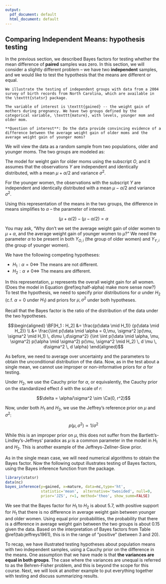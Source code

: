 ```yaml
---
output:
  pdf_document: default
  html_document: default
---
```

## Comparing Independent  Means: hypothesis testing

In the previous section, we described Bayes factors for testing whether the mean difference of **paired** samples was zero. In this section, we will consider a slightly different problem -- we have two **independent** samples, and we would like to test the hypothesis that the means are different or equal.

```example
We illustrate the testing of independent groups with data from a 2004 survey of birth records from North Carolina, which are available in the \texttt{statsr} package.

The variable of interest is \texttt{gained} -- the weight gain of mothers during pregnancy. We have two groups defined by the categorical variable, \texttt{mature}, with levels, younger mom and older mom.

**Question of interest**: Do the data provide convincing evidence of a difference between the average weight gain of older moms and the average weight gain of younger moms?
```

We will view the data as a random sample from two populations, older and younger moms. The two groups are modeled as:

\begin{equation}
\begin{split}
Y_{O,i} &\mathrel{\mathop{\sim}\limits^{\rm iid}} \textsf{N}(\mu + \alpha/2, \sigma^2) \\
Y_{Y,i} &\mathrel{\mathop{\sim}\limits^{\rm iid}} \textsf{N}(\mu - \alpha/2, \sigma^2)
\end{split}
(\#eq:half-alpha)
\end{equation}

The model for weight gain for older moms using the subscript $O$, and it assumes that the observations $Y$ are independent and identically distributed, with a mean $\mu+\alpha/2$ and variance $\sigma^2$.

For the younger women, the observations with the subscript $Y$ are independent and identically distributed with a mean $\mu-\alpha/2$ and variance $\sigma^2$.

Using this representation of the means in the two groups, the difference in means simplifies to $\alpha$ -- the parameter of interest.

$$(\mu + \alpha/2)  - (\mu - \alpha/2) =  \alpha$$

You may ask, "Why don't we set the average weight gain of older women to $\mu+\alpha$, and the average weight gain of younger women to $\mu$?" We need the parameter $\alpha$ to be present in both $Y_{O,i}$ (the group of older women) and $Y_{Y,i}$ (the group of younger women).

We have the following competing hypotheses:

* $H_1: \alpha = 0 \Leftrightarrow$ The means are not different.
* $H_2: \alpha \neq 0 \Leftrightarrow$ The means are different.

In this representation, $\mu$ represents the overall weight gain for all women. (Does the model in Equation \@ref(eq:half-alpha) make more sense now?) To test the hypothesis, we need to specify prior distributions for $\alpha$ under $H_2$ (c.f. $\alpha = 0$ under $H_1$) and priors for $\mu,\sigma^2$ under both hypotheses.

Recall that the Bayes factor is the ratio of the distribution of the data under the two hypotheses.

$$\begin{aligned}
 \BF[H_1 : H_2] &=  \frac{p(\data \mid H_1)} {p(\data \mid H_2)} \\
  &= \frac{\iint p(\data \mid \alpha = 0,\mu,  \sigma^2 )p(\mu, \sigma^2 \mid H_1) \, d\mu \,d\sigma^2}
 {\int \iint p(\data \mid \alpha, \mu, \sigma^2) p(\alpha \mid \sigma^2) p(\mu, \sigma^2 \mid H_2) \, d \mu \, d\sigma^2 \, d \alpha}
\end{aligned}$$

As before, we need to average over uncertainty and the parameters to obtain the unconditional distribution of the data. Now, as in the test about a single mean, we cannot use improper or non-informative priors for $\alpha$ for testing.

Under $H_2$, we use the Cauchy prior for $\alpha$, or equivalently, the Cauchy prior on the standardized effect $\delta$ with the scale of $r$:

$$\delta = \alpha/\sigma^2 \sim \Ca(0, r^2)$$

Now, under both $H_1$ and $H_2$, we use the Jeffrey's reference prior on $\mu$ and $\sigma^2$:

$$p(\mu, \sigma^2) \propto 1/\sigma^2$$

While this is an improper prior on $\mu$, this does not suffer from the Bartlett's-Lindley's-Jeffreys' paradox as $\mu$ is a common parameter in the model in $H_1$ and $H_2$. This is another example of the Jeffreys-Zellner-Siow prior.

As in the single mean case, we will need numerical algorithms to obtain the Bayes factor. Now the following output illustrates testing of Bayes factors, using the Bayes inference function from the \texttt{statsr} package.

```r
library(statsr)
data(nc)
bayes_inference(y=gained, x=mature, data=nc,type='ht', 
                statistic='mean',  alternative='twosided', null=0,
                prior='JZS', r=1, method='theo', show_summ=FALSE)
```

We see that the Bayes factor for $H_1$ to $H_2$ is about 5.7, with positive support for $H_1$ that there is no difference in average weight gain between younger and older women. Using equal prior probabilities, the probability that there is a difference in average weight gain between the two groups is about 0.15 given the data. Based on the interpretation of Bayes factors from Table \@ref(tab:jeffreys1961), this is in the range of "positive" (between 3 and 20).

To recap, we have illustrated testing hypotheses about population means with two independent samples, using a Cauchy prior on the difference in the means. One assumption that we have made is that **the variances are equal in both groups**. The case where the variances are unequal is referred to as the Behren-Fisher problem, and this is beyond the scope for this course. Next, we will look at another example to put everything together with testing and discuss summarizing results.
